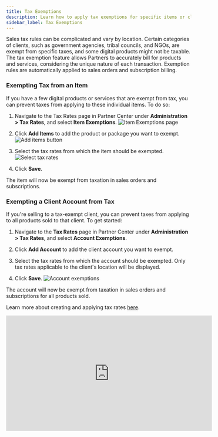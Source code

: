 ```yaml
---
title: Tax Exemptions
description: Learn how to apply tax exemptions for specific items or client accounts in the Vendasta platform.
sidebar_label: Tax Exemptions
---
```


Sales tax rules can be complicated and vary by location. Certain categories of clients, such as government agencies, tribal councils, and NGOs, are exempt from specific taxes, and some digital products might not be taxable. The tax exemption feature allows Partners to accurately bill for products and services, considering the unique nature of each transaction. Exemption rules are automatically applied to sales orders and subscription billing.

### **Exempting Tax from an Item** 

If you have a few digital products or services that are exempt from tax, you can prevent taxes from applying to these individual items. To do so:

1. Navigate to the Tax Rates page in Partner Center under **Administration > Tax Rates**, and select **Item Exemptions**.
   ![Item Exemptions page](/img/tax-exemptions/tax-exemptions-item-exemptions.jpg)

2. Click **Add Items** to add the product or package you want to exempt.
   ![Add items button](/img/tax-exemptions/tax-exemptions-add-items.jpg)

3. Select the tax rates from which the item should be exempted.
   ![Select tax rates](/img/tax-exemptions/tax-exemptions-select-rates.jpg)

4. Click **Save**.

The item will now be exempt from taxation in sales orders and subscriptions.

### **Exempting a Client Account from Tax**

If you're selling to a tax-exempt client, you can prevent taxes from applying to all products sold to that client. To get started:

1. Navigate to the **Tax Rates** page in Partner Center under **Administration > Tax Rates**, and select **Account Exemptions**.

2. Click **Add Account** to add the client account you want to exempt.

3. Select the tax rates from which the account should be exempted. Only tax rates applicable to the client's location will be displayed.

4. Click **Save**.
   ![Account exemptions](/img/tax-exemptions/tax-exemptions-account.jpg)

The account will now be exempt from taxation in sales orders and subscriptions for all products sold.

Learn more about creating and applying tax rates [here](https://support.vendasta.com/hc/en-us/articles/4406953108375-Create-and-apply-Tax-Rates).

<iframe src="https://www.youtube-nocookie.com/embed/zEUKJFFfh1k" width="560" height="315" frameBorder="0" allow="accelerometer; autoplay; clipboard-write; encrypted-media; gyroscope; picture-in-picture" allowFullScreen></iframe>